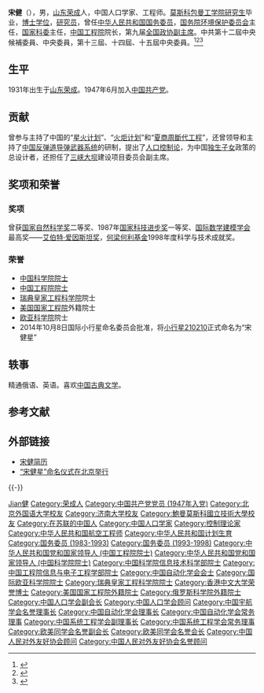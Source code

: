 '''宋健'''（{{bd|1931年|12月||catIdx=S宋}}），男，[[山东|山东]][[荣成|荣成]]人，中国人口学家、工程师。[[莫斯科|莫斯科]][[包曼工学院|包曼工学院]][[研究生|研究生]]毕业，[[博士学位|博士学位]]，[[研究员|研究员]]，曾任[[中华人民共和国国务委员|中华人民共和国国务委员]]，[[国务院环境保护委员会|国务院环境保护委员会]]主任，[[国家科委|国家科委]]主任，[[中国工程院|中国工程院]]院长，第九届[[全国政协副主席|全国政协副主席]]。中共第十二屆中央候補委員、中央委員，第十三屆、十四屆、十五屆中央委員。<ref>{{Cite book|title=中华当代文化名人大辞典|author=张品兴, 殷登祥, 陈有进等主编|publisher=中国广播电视出版社|year=1992|isbn=9787504315137|location=北京|pages=}}</ref><ref>{{Cite book|title=北京百科词典 • 科学技术卷|author=曹子西, 张登义, 曹增友主编; 张进京, 傅亿伸, 汪永宁等副主编|publisher=北京科学技术出版社|year=1992|isbn=|location=北京|pages=}}</ref><ref>{{Cite book|title=百科知识数据辞典|author=许力以, 周谊主编|publisher=青岛出版社|year=2008|isbn=|location=青岛|pages=}}</ref>

== 生平 ==
1931年出生于[[山东|山东]][[荣成|荣成]]。1947年6月加入[[中国共产党|中国共产党]]。

== 贡献 ==
曾参与主持了中国的“[[星火计划|星火计划]]”、“[[火炬计划|火炬计划]]”和“[[夏商周斷代工程|夏商周斷代工程]]”，还曾领导和主持了[[中国反弹道导弹武器系统|中国反弹道导弹武器系统]]的研制，提出了[[人口控制论|人口控制论]]，为中国[[独生子女|独生子女]]政策的总设计者，还担任了[[三峡大坝|三峡大坝]]建设项目委员会副主席。

== 奖项和荣誉 ==
=== 奖项 ===
曾获[[国家自然科学奖|国家自然科学奖]]二等奖、1987年[[国家科技进步奖|国家科技进步奖]]一等奖、[[国际数学建模学会|国际数学建模学会]]最高奖——[[艾伯特·爱因斯坦奖|艾伯特·爱因斯坦奖]]，[[何梁何利基金|何梁何利基金]]1998年度科学与技术成就奖。

=== 荣誉 ===
* [[中国科学院院士|中国科学院院士]]
* [[中国工程院院士|中国工程院院士]]
* [[瑞典皇家工程科学院|瑞典皇家工程科学院]]院士
* [[美国国家工程院|美国国家工程院]]外籍院士
* [[欧亚科学院|欧亚科学院]]院士
* 2014年10月8日国际小行星命名委员会批准，将[[小行星210210|小行星210210]]正式命名为“宋健星”

== 轶事 ==
精通俄语、英语。喜欢[[中国古典文学|中国古典文学]]。

== 参考文献 ==
{{Reflist|2}}

== 外部链接 ==
* [http://news.xinhuanet.com/misc/2002-01/24/content_252333.htm 宋健简历]{{Wayback|url=http://news.xinhuanet.com/misc/2002-01/24/content_252333.htm |date=20061129073026 }}
* [http://www.pmo.cas.cn/cxwh/whhd/201503/t20150318_4323862.html “宋健星”命名仪式在北京举行]{{Wayback|url=http://www.pmo.cas.cn/cxwh/whhd/201503/t20150318_4323862.html |date=20150510102706 }}

{{-}}
{{start box}}
{{s-aca}}
{{s-before|[[朱光亚|朱光亚]]}}
{{s-title|[[中国工程院|中国工程院]]院长|1998年－2002年}}
{{s-after|[[徐匡迪|徐匡迪]]}}
{{s-gov|prc}}
{{s-before|[[方毅|方毅]]}}
{{s-title|[[中华人民共和国科学技术部|中华人民共和国国家科学技术委员会]]主任|1985年－1998年}}
{{s-after|[[朱丽兰|朱丽兰]]|[[中华人民共和国科学技术部|科学技术部]]部長}}
{{end box}}

{{党和国家领导人/卸任|2003}}
{{全国政协副主席}}
{{中华人民共和国科学技术部部长}}
{{中国工程院院长}}
{{中国工程院信息与电子工程学部院士}}
{{中国科学院信息技术科学部院士}}
{{中国自动化学会会士}}
{{Navboxes 
| title  = 宋健在[[中华人民共和国国务院|中华人民共和国国务院]]的职务
| list1  =
{{国务院/国务委员}}
{{国务院/6|国务委员|部门首长}}
{{国务院/7|国务委员|部门首长}}
{{国务院/8|国务委员}}
}}
{{Navboxes
| title  = 宋健在[[欧美同学会|欧美同学会]]的职务
| list1  =
{{欧美同学会第一届理事会}}
{{欧美同学会第二届理事会}}
{{欧美同学会第四届理事会}}
}}
{{Navboxes 
| title  = 宋健在[[中国人民对外友好协会|中国人民对外友好协会]]的职务
| list1  =
{{中国人民对外友好协会第七届全国理事会}}
{{中国人民对外友好协会第八届全国理事会}}
{{中国人民对外友好协会第九届全国理事会}}
{{中国人民对外友好协会第十届全国理事会}}
}}
{{Navboxes
| title  = 宋健在[[中国人口学会|中国人口学会]]的职务
| list1  =
{{中国人口学会第一届理事会}}
{{中国人口学会第二届理事会}}
{{中国人口学会第三届理事会}}
{{中国人口学会第四届理事会}}
{{中国人口学会第五届理事会}}
{{中国人口学会第六届理事会}}
{{中国人口学会第七届理事会}}
}}
{{Navboxes
| title  = 宋健在[[中国宇航学会|中国宇航学会]]的职务
| list1  =
{{中国宇航学会第三届理事会}}
{{中国宇航学会第四届理事会}}
}}
{{Navboxes
| title  = 宋健在[[中国自动化学会|中国自动化学会]]的职务
| list1  =
{{中国自动化学会第三届理事会}}
{{中国自动化学会第四届理事会}}
{{中国自动化学会第五届理事会}}
{{中国自动化学会第六届理事会}}
}}
{{Navboxes
| title  = 宋健在[[中国系统工程学会|中国系统工程学会]]的职务
| list1  =
{{中国系统工程学会第一届理事会}}
{{中国系统工程学会第二届理事会}}
}}

{{Authority control}}

{{DEFAULTSORT:SONG}}
[[Category:宋姓|Jian健]]
[[Category:荣成人|Category:荣成人]]
[[Category:中国共产党党员_(1947年入党)|Category:中国共产党党员 (1947年入党)]]
[[Category:北京外国语大学校友|Category:北京外国语大学校友]]
[[Category:济南大学校友|Category:济南大学校友]]
[[Category:鮑曼莫斯科國立技術大學校友|Category:鮑曼莫斯科國立技術大學校友]]
[[Category:在苏联的中国人|Category:在苏联的中国人]]
[[Category:中国人口学家|Category:中国人口学家]]
[[Category:控制理论家|Category:控制理论家]]
[[Category:中华人民共和国航空工程师|Category:中华人民共和国航空工程师]]
[[Category:中华人民共和国计划生育|Category:中华人民共和国计划生育]]
[[Category:国务委员_(1983-1993)|Category:国务委员 (1983-1993)]]
[[Category:国务委员_(1993-1998)|Category:国务委员 (1993-1998)]]
[[Category:中华人民共和国党和国家领导人_(中国工程院院士)|Category:中华人民共和国党和国家领导人 (中国工程院院士)]]
[[Category:中华人民共和国党和国家领导人_(中国科学院院士)|Category:中华人民共和国党和国家领导人 (中国科学院院士)]]
[[Category:中国科学院信息技术科学部院士|Category:中国科学院信息技术科学部院士]]
[[Category:中国工程院信息与电子工程学部院士|Category:中国工程院信息与电子工程学部院士]]
[[Category:中国自动化学会会士|Category:中国自动化学会会士]]
[[Category:国际欧亚科学院院士|Category:国际欧亚科学院院士]]
[[Category:瑞典皇家工程科学院院士|Category:瑞典皇家工程科学院院士]]
[[Category:香港中文大学荣誉博士|Category:香港中文大学荣誉博士]]
[[Category:美国国家工程院外籍院士|Category:美国国家工程院外籍院士]]
[[Category:俄罗斯科学院外籍院士|Category:俄罗斯科学院外籍院士]]
[[Category:中国人口学会副会长|Category:中国人口学会副会长]]
[[Category:中国人口学会顾问|Category:中国人口学会顾问]]
[[Category:中国宇航学会名誉理事长|Category:中国宇航学会名誉理事长]]
[[Category:中国自动化学会理事长|Category:中国自动化学会理事长]]
[[Category:中国自动化学会常务理事|Category:中国自动化学会常务理事]]
[[Category:中国系统工程学会副理事长|Category:中国系统工程学会副理事长]]
[[Category:中国系统工程学会常务理事|Category:中国系统工程学会常务理事]]
[[Category:欧美同学会名誉副会长|Category:欧美同学会名誉副会长]]
[[Category:欧美同学会名誉会长|Category:欧美同学会名誉会长]]
[[Category:中国人民对外友好协会顾问|Category:中国人民对外友好协会顾问]]
[[Category:中国人民对外友好协会名誉顾问|Category:中国人民对外友好协会名誉顾问]]